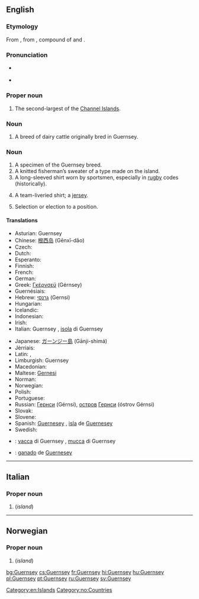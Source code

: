 {{also|guernsey}}
==English==
{{wikipedia}}

===Etymology===
From {{etyl|xno|en}}, from {{etyl|non|en}}, compound of {{term|Granis||Grani's|lang=non}} and {{term|ey||island|lang=non}}.

===Pronunciation===
* {{a|UK}} {{IPA|/ˈɡɜːnzi/|lang=en}}
* {{a|US}} {{IPA|/ˈɡɜːrnzi/|lang=en}}

===Proper noun===
{{en-proper noun}}

# The second-largest of the [[Channel Islands]].

===Noun===
{{en-noun|Guernsey}}

# A breed of dairy cattle originally bred in Guernsey.

===Noun===
{{en-noun}}

# A specimen of the Guernsey breed.
# A knitted fisherman’s sweater of a type made on the island.
# A long-sleeved shirt worn by sportsmen, especially in [[rugby]] codes (historically).
# {{context|Australia}} A team-liveried shirt; a [[jersey]].
# {{context|Australia}} Selection or election to a position.

====Translations====
{{trans-top|island}}
* Asturian: Guernsey
* Chinese: [[根西岛]] (Gēnxī-dǎo)
* Czech: {{t+|cs|Guernsey}}
* Dutch: {{t-|nl|Guernsey}}
* Esperanto: {{t-|eo|Guernsey}}
* Finnish: {{t-|fi|Guernsey}}
* French: {{t+|fr|Guernesey}}
* German: {{t-|de|Guernsey}}
* Greek: [[Γκέρνσεϋ]] (Gérnsey)
* Guernésiais: {{tø|roa-grn|Guernési|m}}
* Hebrew: [[גרנסי]] (Gernsi)
* Hungarian: {{t+|hu|Guernsey}}
* Icelandic: {{t-|is|Guernsey}}
* Indonesian: {{t-|id|Guernsey}}
* Irish: {{t-|ga|Geansaí|f}}
* Italian: Guernsey {{f}}, [[isola]] di Guernsey {{f}}
{{trans-mid}}
* Japanese: [[ガーンジー島]] (Gānji-shimá)
* Jèrriais: {{tø|roa-jer|Dgèrnésy|m}}
* Latin: {{qualifier|Classical Latin}} {{t-|la|Lisia}}, {{qualifier|Middle Latin}} {{t-|la|Lesia}}
* Limburgish: Guernsey
* Macedonian: {{t-|mk|Гернзи|n|tr=Gérnzi}}
* Maltese: [[Gernesi]]
* Norman: {{tø|roa-nor|Gùernesey|m}}
* Norwegian: {{t-|no|Guernsey}}
* Polish: {{t+|pl|Guernsey}}
* Portuguese: {{t+|pt|Guernsey}}
* Russian: [[Гернси]] (Gérnsi), [[остров]] [[Гернси]] (óstrov Gérnsi) {{m}}
* Slovak: {{t-|sk|Guernsey}}
* Slovene: {{t-|sl|Guernsey}}
* Spanish: [[Guernesey]] {{f}}, [[isla]] de [[Guernesey]] {{f}}
* Swedish: {{t+|sv|Guernsey}}
{{trans-bottom}}

{{trans-top|cattle breed}}
* {{ttbc|it}}: [[vacca]] di Guernsey {{f}}, [[mucca]] di Guernsey {{f}}
{{trans-mid}}
* {{ttbc|es}}: [[ganado]] de [[Guernesey]] {{m}}
{{trans-bottom}}

{{trans-top|cattle breed specimen}}
{{trans-mid}}
{{trans-bottom}}

{{trans-top|sweater}}
{{trans-mid}}
{{trans-bottom}}

{{trans-top|long-sleeved shirt worn by sportsmen}}
{{trans-mid}}
{{trans-bottom}}

{{trans-top|team-liveried shirt}}
{{trans-mid}}
{{trans-bottom}}

{{trans-top|selection or election to a position}}
{{trans-mid}}
{{trans-bottom}}

[[Category:en:Islands]]

----

==Italian==

===Proper noun===
{{it-proper noun}}

# {{l|en|Guernsey}} (''island'')

----

==Norwegian==

===Proper noun===
{{no-proper noun}}

# {{l|en|Guernsey}} (''island'')

[[Category:no:Countries]]

[[bg:Guernsey]]
[[cs:Guernsey]]
[[fr:Guernsey]]
[[hi:Guernsey]]
[[hu:Guernsey]]
[[pl:Guernsey]]
[[pt:Guernsey]]
[[ru:Guernsey]]
[[sv:Guernsey]]